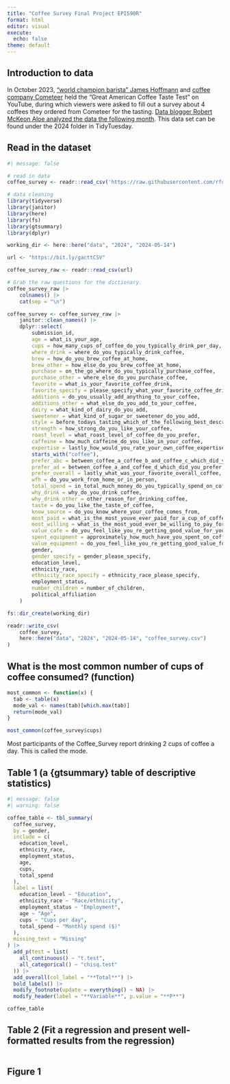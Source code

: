 ```yaml
---
title: "Coffee Survey Final Project EPI590R"
format: html
editor: visual
execute: 
  echo: false
theme: default
---
```


## Introduction to data

In October 2023, ["world champion barista" James Hoffmann](https://www.youtube.com/watch?v=bMOOQfeloH0) and [coffee company Cometeer](https://cometeer.com/pages/the-great-american-coffee-taste-test) held the "Great American Coffee Taste Test" on YouTube, during which viewers were asked to fill out a survey about 4 coffees they ordered from Cometeer for the tasting. [Data blogger Robert McKeon Aloe analyzed the data the following month](https://rmckeon.medium.com/great-american-coffee-taste-test-breakdown-7f3fdcc3c41d). This data set can be found under the 2024 folder in TidyTuesday.

## Read in the dataset 

```r
#| message: false

# read in data
coffee_survey <- readr::read_csv('https://raw.githubusercontent.com/rfordatascience/tidytuesday/main/data/2024/2024-05-14/coffee_survey.csv')

# data cleaning
library(tidyverse)
library(janitor)
library(here)
library(fs)
library(gtsummary)
library(dplyr)

working_dir <- here::here("data", "2024", "2024-05-14")

url <- "https://bit.ly/gacttCSV"

coffee_survey_raw <- readr::read_csv(url)

# Grab the raw questions for the dictionary.
coffee_survey_raw |>
	colnames() |>
	cat(sep = "\n")

coffee_survey <- coffee_survey_raw |>
	janitor::clean_names() |>
	dplyr::select(
		submission_id,
		age = what_is_your_age,
		cups = how_many_cups_of_coffee_do_you_typically_drink_per_day,
		where_drink = where_do_you_typically_drink_coffee,
		brew = how_do_you_brew_coffee_at_home,
		brew_other = how_else_do_you_brew_coffee_at_home,
		purchase = on_the_go_where_do_you_typically_purchase_coffee,
		purchase_other = where_else_do_you_purchase_coffee,
		favorite = what_is_your_favorite_coffee_drink,
		favorite_specify = please_specify_what_your_favorite_coffee_drink_is,
		additions = do_you_usually_add_anything_to_your_coffee,
		additions_other = what_else_do_you_add_to_your_coffee,
		dairy = what_kind_of_dairy_do_you_add,
		sweetener = what_kind_of_sugar_or_sweetener_do_you_add,
		style = before_todays_tasting_which_of_the_following_best_described_what_kind_of_coffee_you_like,
		strength = how_strong_do_you_like_your_coffee,
		roast_level = what_roast_level_of_coffee_do_you_prefer,
		caffeine = how_much_caffeine_do_you_like_in_your_coffee,
		expertise = lastly_how_would_you_rate_your_own_coffee_expertise,
		starts_with("coffee"),
		prefer_abc = between_coffee_a_coffee_b_and_coffee_c_which_did_you_prefer,
		prefer_ad = between_coffee_a_and_coffee_d_which_did_you_prefer,
		prefer_overall = lastly_what_was_your_favorite_overall_coffee,
		wfh = do_you_work_from_home_or_in_person,
		total_spend = in_total_much_money_do_you_typically_spend_on_coffee_in_a_month,
		why_drink = why_do_you_drink_coffee,
		why_drink_other = other_reason_for_drinking_coffee,
		taste = do_you_like_the_taste_of_coffee,
		know_source = do_you_know_where_your_coffee_comes_from,
		most_paid = what_is_the_most_youve_ever_paid_for_a_cup_of_coffee,
		most_willing = what_is_the_most_youd_ever_be_willing_to_pay_for_a_cup_of_coffee,
		value_cafe = do_you_feel_like_you_re_getting_good_value_for_your_money_when_you_buy_coffee_at_a_cafe,
		spent_equipment = approximately_how_much_have_you_spent_on_coffee_equipment_in_the_past_5_years,
		value_equipment = do_you_feel_like_you_re_getting_good_value_for_your_money_with_regards_to_your_coffee_equipment,
		gender,
		gender_specify = gender_please_specify,
		education_level,
		ethnicity_race,
		ethnicity_race_specify = ethnicity_race_please_specify,
		employment_status,
		number_children = number_of_children,
		political_affiliation
	)

fs::dir_create(working_dir)

readr::write_csv(
	coffee_survey,
	here::here("data", "2024", "2024-05-14", "coffee_survey.csv")
)
```

## What is the most common number of cups of coffee consumed? (function)

```r
most_common <- function(x) {
  tab <- table(x)
  mode_val <- names(tab)[which.max(tab)]
  return(mode_val)
}

most_common(coffee_survey$cups)
```

Most participants of the Coffee_Survey report drinking 2 cups of coffee a day. This is called the mode.

## Table 1 (a {gtsummary} table of descriptive statistics)

```r
#| message: false
#| warning: false

coffee_table <- tbl_summary(
  coffee_survey,
  by = gender,
  include = c(
    education_level,
    ethnicity_race,
    employment_status,
    age,
    cups,
    total_spend
  ),
  label = list(
    education_level ~ "Education",
    ethnicity_race ~ "Race/ethnicity",
    employment_status ~ "Employment",
    age ~ "Age",
    cups ~ "Cups per day",
    total_spend ~ "Monthly spend ($)"
  ),
  missing_text = "Missing"
) |> 
  add_p(test = list(
    all_continuous() ~ "t.test", 
    all_categorical() ~ "chisq.test"
  )) |> 
  add_overall(col_label = "**Total**") |> 
  bold_labels() |> 
  modify_footnote(update = everything() ~ NA) |> 
  modify_header(label = "**Variable**", p.value = "**P**")

coffee_table

```

## Table 2 (Fit a regression and present well-formatted results from the regression)

```r
```

## Figure 1 

```r
```
